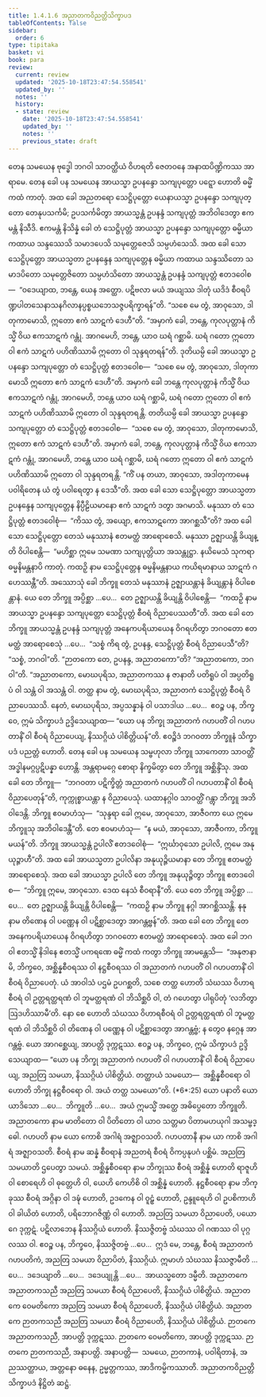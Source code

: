 ```yaml
---
title: 1.4.1.6 အညာတကဝိညတ္တိသိက္ခာပဒ
tableOfContents: false
sidebar:
  order: 6
type: tipitaka
basket: vi
book: para
review:
  current: review
  updated: '2025-10-18T23:47:54.558541'
  updated_by: ''
  notes: ''
  history:
  - state: review
    date: '2025-10-18T23:47:54.558541'
    updated_by: ''
    notes: ''
    previous_state: draft
---
```



<DynamicBreadcrumb />


<ReviewStatus review={frontmatter.review} showDetails={true} />

<HypothesisAnnotation frontmatter={frontmatter} />

<Division number="515" book="para" e="ch" v="1" p="311">

<Paragraph number="1974" book="para">
တေန သမယေန ဗုဒ္ဓေါ ဘဂဝါ သာဝတ္ထိယံ ဝိဟရတိ ဇေတဝနေ အနာထပိဏ္ဍိကဿ အာရာမေ. တေန ခေါ ပန သမယေန အာယသ္မာ ဥပနန္ဒော သကျပုတ္တော ပဋ္ဋော ဟောတိ ဓမ္မိံ ကထံ ကာတုံ. အထ ခေါ အညတရော သေဋ္ဌိပုတ္တော ယေနာယသ္မာ ဥပနန္ဒော သကျပုတ္တော တေနုပသင်္ကမိ; ဥပသင်္ကမိတွာ အာယသ္မန္တံ ဥပနန္ဒံ သကျပုတ္တံ အဘိဝါဒေတွာ ဧကမန္တံ နိသီဒိ. ဧကမန္တံ နိသိန္နံ ခေါ တံ သေဋ္ဌိပုတ္တံ အာယသ္မာ ဥပနန္ဒော သကျပုတ္တော ဓမ္မိယာ ကထာယ သန္ဒဿေသိ သမာဒပေသိ သမုတ္တေဇေသိ သမ္ပဟံသေသိ. အထ ခေါ သော သေဋ္ဌိပုတ္တော အာယသ္မတာ ဥပနန္ဒေန သကျပုတ္တေန ဓမ္မိယာ ကထာယ သန္ဒဿိတော သမာဒပိတော သမုတ္တေဇိတော သမ္ပဟံသိတော အာယသ္မန္တံ ဥပနန္ဒံ သကျပုတ္တံ ဧတဒဝေါစ—  “ဝဒေယျာထ, ဘန္တေ, ယေန အတ္ထော. ပဋိဗလာ မယံ အယျဿ ဒါတုံ ယဒိဒံ စီဝရပိဏ္ဍပါတသေနာသနဂိလာနပ္ပစ္စယဘေသဇ္ဇပရိက္ခာရန်”တိ. “သစေ မေ တွံ, အာဝုသော, ဒါတုကာမောသိ, ဣတော ဧကံ သာဋကံ ဒေဟီ”တိ. “အမှာကံ ခေါ, ဘန္တေ, ကုလပုတ္တာနံ ကိသ္မိံ ဝိယ ဧကသာဋကံ ဂန္တုံ. အာဂမေဟိ, ဘန္တေ, ယာဝ ဃရံ ဂစ္ဆာမိ. ဃရံ ဂတော ဣတော ဝါ ဧကံ သာဋကံ ပဟိဏိဿာမိ ဣတော ဝါ သုန္ဒရတရန်”တိ.
</Paragraph>

<Paragraph number="1975" book="para">
ဒုတိယမ္ပိ ခေါ အာယသ္မာ ဥပနန္ဒော သကျပုတ္တော တံ သေဋ္ဌိပုတ္တံ ဧတဒဝေါစ—  “သစေ မေ တွံ, အာဝုသော, ဒါတုကာမောသိ ဣတော ဧကံ သာဋကံ ဒေဟီ”တိ. အမှာကံ ခေါ ဘန္တေ ကုလပုတ္တာနံ ကိသ္မိံ ဝိယ ဧကသာဋကံ ဂန္တုံ, အာဂမေဟိ, ဘန္တေ ယာဝ ဃရံ ဂစ္ဆာမိ, ဃရံ ဂတော ဣတော ဝါ ဧကံ သာဋကံ ပဟိဏိဿာမိ ဣတော ဝါ သုန္ဒရတရန္တိ.
</Paragraph>

<Paragraph number="1976" book="para">
တတိယမ္ပိ ခေါ အာယသ္မာ ဥပနန္ဒော သကျပုတ္တော တံ သေဋ္ဌိပုတ္တံ ဧတဒဝေါစ—  “သစေ မေ တွံ, အာဝုသော, ဒါတုကာမောသိ, ဣတော ဧကံ သာဋကံ ဒေဟီ”တိ. အမှာကံ ခေါ, ဘန္တေ, ကုလပုတ္တာနံ ကိသ္မိံ ဝိယ ဧကသာဋကံ ဂန္တုံ, အာဂမေဟိ, ဘန္တေ ယာဝ ဃရံ ဂစ္ဆာမိ, ဃရံ ဂတော ဣတော ဝါ ဧကံ သာဋကံ ပဟိဏိဿာမိ ဣတော ဝါ သုန္ဒရတရန္တိ. “ကိံ ပန တယာ, အာဝုသော, အဒါတုကာမေန ပဝါရိတေန ယံ တွံ ပဝါရေတွာ န ဒေသီ”တိ.
</Paragraph>

<Paragraph number="1977" book="para">
အထ ခေါ သော သေဋ္ဌိပုတ္တော အာယသ္မတာ ဥပနန္ဒေန သကျပုတ္တေန နိပ္ပီဠိယမာနော ဧကံ သာဋကံ ဒတွာ အဂမာသိ. မနုဿာ တံ သေဋ္ဌိပုတ္တံ ဧတဒဝေါစုံ—  “ကိဿ တွံ, အယျော, ဧကသာဋကော အာဂစ္ဆသီ”တိ? အထ ခေါ သော သေဋ္ဌိပုတ္တော တေသံ မနုဿာနံ ဧတမတ္ထံ အာရောစေသိ. မနုဿာ ဥဇ္ဈာယန္တိ ခိယျန္တိ ဝိပါစေန္တိ—  “မဟိစ္ဆာ ဣမေ သမဏာ သကျပုတ္တိယာ အသန္တုဋ္ဌာ. နယိမေသံ သုကရာ ဓမ္မနိမန္တနာပိ ကာတုံ. ကထဉှိ နာမ သေဋ္ဌိပုတ္တေန ဓမ္မနိမန္တနာယ ကယိရမာနာယ သာဋကံ ဂဟေဿန္တီ”တိ.
</Paragraph>

<Paragraph number="1978" book="para">
အဿောသုံ ခေါ ဘိက္ခူ တေသံ မနုဿာနံ ဥဇ္ဈာယန္တာနံ ခိယျန္တာနံ ဝိပါစေန္တာနံ. ယေ တေ ဘိက္ခူ အပ္ပိစ္ဆာ …ပေ…  တေ ဥဇ္ဈာယန္တိ ခိယျန္တိ ဝိပါစေန္တိ—  “ကထဉှိ နာမ အာယသ္မာ ဥပနန္ဒော သကျပုတ္တော သေဋ္ဌိပုတ္တံ စီဝရံ ဝိညာပေဿတီ”တိ.
</Paragraph>

<Paragraph number="1979" book="para">
အထ ခေါ တေ ဘိက္ခူ အာယသ္မန္တံ ဥပနန္ဒံ သကျပုတ္တံ အနေကပရိယာယေန ဝိဂရဟိတွာ ဘဂဝတော ဧတမတ္ထံ အာရောစေသုံ …ပေ…  “သစ္စံ ကိရ တွံ, ဥပနန္ဒ, သေဋ္ဌိပုတ္တံ စီဝရံ ဝိညာပေသီ”တိ? “သစ္စံ, ဘဂဝါ”တိ. “ဉာတကော တေ, ဥပနန္ဒ, အညာတကော”တိ? “အညာတကော, ဘဂဝါ”တိ. “အညာတကော, မောဃပုရိသ, အညာတကဿ န ဇာနာတိ ပတိရူပံ ဝါ အပ္ပတိရူပံ ဝါ သန္တံ ဝါ အသန္တံ ဝါ. တတ္ထ နာမ တွံ, မောဃပုရိသ, အညာတကံ သေဋ္ဌိပုတ္တံ စီဝရံ ဝိညာပေဿသိ. နေတံ, မောဃပုရိသ, အပ္ပသန္နာနံ ဝါ ပသာဒါယ …ပေ…  ဧဝဉ္စ ပန, ဘိက္ခဝေ, ဣမံ သိက္ခာပဒံ ဥဒ္ဒိသေယျာထ—
</Paragraph>

</Division>
<Division number="516" book="para" e="ch" v="1" p="313">

<Paragraph number="1980" book="para">
<Emphasis>“ယော ပန ဘိက္ခု အညာတကံ ဂဟပတိံ ဝါ ဂဟပတာနိံ ဝါ စီဝရံ ဝိညာပေယျ, နိဿဂ္ဂိယံ ပါစိတ္တိယန်”</Emphasis>တိ.
</Paragraph>

<Paragraph number="1981" book="para">
ဧဝဉ္စိဒံ ဘဂဝတာ ဘိက္ခူနံ သိက္ခာပဒံ ပညတ္တံ ဟောတိ.
</Paragraph>

</Division>
<Division number="517" book="para" e="ch" v="1" p="313">

<Paragraph number="1982" book="para">
တေန ခေါ ပန သမယေန သမ္ဗဟုလာ ဘိက္ခူ သာကေတာ သာဝတ္ထိံ အဒ္ဓါနမဂ္ဂပ္ပဋိပန္နာ ဟောန္တိ. အန္တရာမဂ္ဂေ စောရာ နိက္ခမိတွာ တေ ဘိက္ခူ အစ္ဆိန္ဒိံသု. အထ ခေါ တေ ဘိက္ခူ—  “ဘဂဝတာ ပဋိက္ခိတ္တံ အညာတကံ ဂဟပတိံ ဝါ ဂဟပတာနိံ ဝါ စီဝရံ ဝိညာပေတုန်”တိ, ကုက္ကုစ္စာယန္တာ န ဝိညာပေသုံ. ယထာနဂ္ဂါဝ သာဝတ္ထိံ ဂန္တွာ ဘိက္ခူ အဘိဝါဒေန္တိ. ဘိက္ခူ ဧဝမာဟံသု—  “သုန္ဒရာ ခေါ ဣမေ, အာဝုသော, အာဇီဝကာ ယေ ဣမေ ဘိက္ခူသု အဘိဝါဒေန္တီ”တိ. တေ ဧဝမာဟံသု—  “န မယံ, အာဝုသော, အာဇီဝကာ, ဘိက္ခူ မယန်”တိ. ဘိက္ခူ အာယသ္မန္တံ ဥပါလိံ ဧတဒဝေါစုံ—  “ဣင်္ဃာဝုသော ဥပါလိ, ဣမေ အနုယုဉ္ဇာဟီ”တိ. အထ ခေါ အာယသ္မတာ ဥပါလိနာ အနုယုဉ္ဇိယမာနာ တေ ဘိက္ခူ ဧတမတ္ထံ အာရောစေသုံ. အထ ခေါ အာယသ္မာ ဥပါလိ တေ ဘိက္ခူ အနုယုဉ္ဇိတွာ ဘိက္ခူ ဧတဒဝေါစ—  “ဘိက္ခူ ဣမေ, အာဝုသော. ဒေထ နေသံ စီဝရာနီ”တိ. ယေ တေ ဘိက္ခူ အပ္ပိစ္ဆာ …ပေ…  တေ ဥဇ္ဈာယန္တိ ခိယျန္တိ ဝိပါစေန္တိ—  “ကထဉှိ နာမ ဘိက္ခူ နဂ္ဂါ အာဂစ္ဆိဿန္တိ. နနု နာမ တိဏေန ဝါ ပဏ္ဏေန ဝါ ပဋိစ္ဆာဒေတွာ အာဂန္တဗ္ဗန်”တိ.
</Paragraph>

<Paragraph number="1983" book="para">
အထ ခေါ တေ ဘိက္ခူ တေ အနေကပရိယာယေန ဝိဂရဟိတွာ ဘဂဝတော ဧတမတ္ထံ အာရောစေသုံ. အထ ခေါ ဘဂဝါ ဧတသ္မိံ နိဒါနေ ဧတသ္မိံ ပကရဏေ ဓမ္မိံ ကထံ ကတွာ ဘိက္ခူ အာမန္တေသိ—  “အနုဇာနာမိ, ဘိက္ခဝေ, အစ္ဆိန္နစီဝရဿ ဝါ နဋ္ဌစီဝရဿ ဝါ အညာတကံ ဂဟပတိံ ဝါ ဂဟပတာနိံ ဝါ စီဝရံ ဝိညာပေတုံ. ယံ အာဝါသံ ပဌမံ ဥပဂစ္ဆတိ, သစေ တတ္ထ ဟောတိ သံဃဿ ဝိဟာရစီဝရံ ဝါ ဥတ္တရတ္ထရဏံ ဝါ ဘူမတ္ထရဏံ ဝါ ဘိသိစ္ဆဝိ ဝါ, တံ ဂဟေတွာ ပါရုပိတုံ ‘လဘိတွာ ဩဒဟိဿာမီ’တိ. နော စေ ဟောတိ သံဃဿ ဝိဟာရစီဝရံ ဝါ ဥတ္တရတ္ထရဏံ ဝါ ဘူမတ္ထရဏံ ဝါ ဘိသိစ္ဆဝိ ဝါ တိဏေန ဝါ ပဏ္ဏေန ဝါ ပဋိစ္ဆာဒေတွာ အာဂန္တဗ္ဗံ; န တွေဝ နဂ္ဂေန အာဂန္တဗ္ဗံ. ယော အာဂစ္ဆေယျ, အာပတ္တိ ဒုက္ကဋဿ. ဧဝဉ္စ ပန, ဘိက္ခဝေ, ဣမံ သိက္ခာပဒံ ဥဒ္ဒိသေယျာထ—
</Paragraph>

</Division>
<Division number="518" book="para" e="ch" v="1" p="314">

<Paragraph number="1984" book="para">
<Emphasis>“ယော ပန ဘိက္ခု အညာတကံ ဂဟပတိံ ဝါ ဂဟပတာနိံ ဝါ စီဝရံ ဝိညာပေယျ, အညတြ သမယာ, နိဿဂ္ဂိယံ ပါစိတ္တိယံ. တတ္ထာယံ သမယော—  အစ္ဆိန္နစီဝရော ဝါ ဟောတိ ဘိက္ခု နဋ္ဌစီဝရော ဝါ. အယံ တတ္ထ သမယော”</Emphasis>တိ. (*6*:<Emphasis>25</Emphasis>)
</Paragraph>

</Division>
<Division number="519" book="para" e="ch" v="1" p="314">

<Paragraph number="1985" book="para">
<Emphasis>ယော ပနာ</Emphasis>တိ ယော ယာဒိသော …ပေ…  <Emphasis>ဘိက္ခူ</Emphasis>တိ …ပေ…  အယံ ဣမသ္မိံ အတ္ထေ အဓိပ္ပေတော ဘိက္ခူတိ.
</Paragraph>

<Paragraph number="1986" book="para">
<Emphasis>အညာတကော</Emphasis> နာမ မာတိတော ဝါ ပိတိတော ဝါ ယာဝ သတ္တမာ ပိတာမဟယုဂါ အသမ္ဗဒ္ဓေါ.
</Paragraph>

<Paragraph number="1987" book="para">
<Emphasis>ဂဟပတိ</Emphasis> နာမ ယော ကောစိ အဂါရံ အဇ္ဈာဝသတိ.
</Paragraph>

<Paragraph number="1988" book="para">
<Emphasis>ဂဟပတာနီ</Emphasis> နာမ ယာ ကာစိ အဂါရံ အဇ္ဈာဝသတိ.
</Paragraph>

<Paragraph number="1989" book="para">
<Emphasis>စီဝရံ</Emphasis> နာမ ဆန္နံ စီဝရာနံ အညတရံ စီဝရံ ဝိကပ္ပနုပဂံ ပစ္ဆိမံ.
</Paragraph>

<Paragraph number="1990" book="para">
<Emphasis>အညတြ သမယာ</Emphasis>တိ ဌပေတွာ သမယံ.
</Paragraph>

<Paragraph number="1991" book="para">
<Emphasis>အစ္ဆိန္နစီဝရော</Emphasis> နာမ ဘိက္ခုဿ စီဝရံ အစ္ဆိန္နံ ဟောတိ ရာဇူဟိ ဝါ စောရေဟိ ဝါ ဓုတ္တေဟိ ဝါ, ယေဟိ ကေဟိစိ ဝါ အစ္ဆိန္နံ ဟောတိ.
</Paragraph>

<Paragraph number="1992" book="para">
<Emphasis>နဋ္ဌစီဝရော</Emphasis> နာမ ဘိက္ခုဿ စီဝရံ အဂ္ဂိနာ ဝါ ဒဍ္ဎံ ဟောတိ, ဥဒကေန ဝါ ဝူဠှံ ဟောတိ, ဥန္ဒူရေဟိ ဝါ ဥပစိကာဟိ ဝါ ခါယိတံ ဟောတိ, ပရိဘောဂဇိဏ္ဏံ ဝါ ဟောတိ.
</Paragraph>

<Paragraph number="1993" book="para">
အညတြ သမယာ ဝိညာပေတိ, ပယောဂေ ဒုက္ကဋံ. ပဋိလာဘေန နိဿဂ္ဂိယံ ဟောတိ. နိဿဇ္ဇိတဗ္ဗံ သံဃဿ ဝါ ဂဏဿ ဝါ ပုဂ္ဂလဿ ဝါ. ဧဝဉ္စ ပန, ဘိက္ခဝေ, နိဿဇ္ဇိတဗ္ဗံ …ပေ…  ဣဒံ မေ, ဘန္တေ, စီဝရံ အညာတကံ ဂဟပတိကံ, အညတြ သမယာ ဝိညာပိတံ, နိဿဂ္ဂိယံ. ဣမာဟံ သံဃဿ နိဿဇ္ဇာမီတိ …ပေ…  ဒဒေယျာတိ …ပေ…  ဒဒေယျုန္တိ …ပေ…  အာယသ္မတော ဒမ္မီတိ.
</Paragraph>

</Division>
<Division number="520" book="para" e="ch" v="1" p="315">

<Paragraph number="1994" book="para">
အညာတကေ အညာတကသညီ အညတြ သမယာ စီဝရံ ဝိညာပေတိ, နိဿဂ္ဂိယံ ပါစိတ္တိယံ. အညာတကေ ဝေမတိကော အညတြ သမယာ စီဝရံ ဝိညာပေတိ, နိဿဂ္ဂိယံ ပါစိတ္တိယံ. အညာတကေ ဉာတကသညီ အညတြ သမယာ စီဝရံ ဝိညာပေတိ, နိဿဂ္ဂိယံ ပါစိတ္တိယံ.
</Paragraph>

<Paragraph number="1995" book="para">
ဉာတကေ အညာတကသညီ, အာပတ္တိ ဒုက္ကဋဿ. ဉာတကေ ဝေမတိကော, အာပတ္တိ ဒုက္ကဋဿ. ဉာတကေ ဉာတကသညီ, အနာပတ္တိ.
</Paragraph>

</Division>
<Division number="521" book="para" e="ch" v="1" p="315">

<Paragraph number="1996" book="para">
အနာပတ္တိ—  သမယေ, ဉာတကာနံ, ပဝါရိတာနံ, အညဿတ္ထာယ, အတ္တနော ဓနေန, ဥမ္မတ္တကဿ, အာဒိကမ္မိကဿာတိ.

</Paragraph>
</Division>

<Paragraph number="1997" type="center" book="para">
အညာတကဝိညတ္တိသိက္ခာပဒံ နိဋ္ဌိတံ ဆဋ္ဌံ.
</Paragraph>